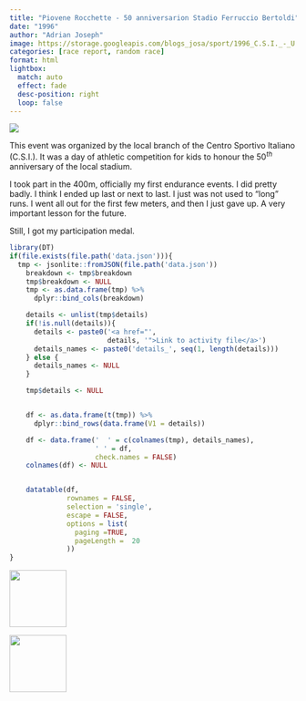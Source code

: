 ```yaml
---
title: "Piovene Rocchette - 50 anniversarion Stadio Ferruccio Bertoldi"
date: "1996"
author: "Adrian Joseph"
image: https://storage.googleapis.com/blogs_josa/sport/1996_C.S.I._-_U.S._SUMMANO_1946-1996/img/01.png
categories: [race report, random race]
format: html
lightbox:
  match: auto
  effect: fade
  desc-position: right
  loop: false
---
```


![](https://storage.googleapis.com/blogs_josa/sport/1996_C.S.I._-_U.S._SUMMANO_1946-1996/img/01.png)

This event was organized by the local branch of the Centro Sportivo Italiano (C.S.I.). It was a day of athletic competition for kids to honour the 50$^{th}$ anniversary of the local stadium.


I took part in the 400m, officially my first endurance events. I did pretty badly. I think I ended up last or next to last. I just was not used to "long" runs. I went all out for the first few meters, and then I just gave up. A very important lesson for the future.

Still, I got my participation medal.

```r
library(DT)
if(file.exists(file.path('data.json'))){
  tmp <- jsonlite::fromJSON(file.path('data.json'))
    breakdown <- tmp$breakdown
    tmp$breakdown <- NULL
    tmp <- as.data.frame(tmp) %>%
      dplyr::bind_cols(breakdown)

    details <- unlist(tmp$details)
    if(!is.null(details)){
      details <- paste0('<a href="',
                        details, '">Link to activity file</a>')
      details_names <- paste0('details_', seq(1, length(details)))
    } else {
      details_names <- NULL
    }

    tmp$details <- NULL


    df <- as.data.frame(t(tmp)) %>%
      dplyr::bind_rows(data.frame(V1 = details))

    df <- data.frame('  ' = c(colnames(tmp), details_names),
                     ' ' = df,
                     check.names = FALSE)
    colnames(df) <- NULL


    datatable(df,
              rownames = FALSE,
              selection = 'single',
              escape = FALSE,
              options = list(
                paging =TRUE,
                pageLength =  20
              ))
}
```





::: {layout-ncol=4}
![](https://storage.googleapis.com/blogs_josa/sport/1996_C.S.I._-_U.S._SUMMANO_1946-1996/img/01.png){ width="100" group="hi" }

![](https://storage.googleapis.com/blogs_josa/sport/1996_C.S.I._-_U.S._SUMMANO_1946-1996/img/02.png){ width="100" group="hi" }


:::
